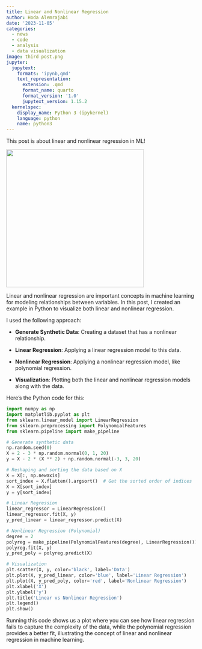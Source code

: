 ```yaml
---
title: Linear and Nonlinear Regression
author: Hoda Alemrajabi
date: '2023-11-05'
categories:
  - news
  - code
  - analysis
  - data visualization
image: third post.png
jupyter:
  jupytext:
    formats: 'ipynb,qmd'
    text_representation:
      extension: .qmd
      format_name: quarto
      format_version: '1.0'
      jupytext_version: 1.15.2
  kernelspec:
    display_name: Python 3 (ipykernel)
    language: python
    name: python3
---
```


This post is about linear and nonlinear regression in ML!

![](third%20post.png){width="366"}

Linear and nonlinear regression are important concepts in machine learning for modeling relationships between variables. In this post, I created an example in Python to visualize both linear and nonlinear regression.

I used the following approach:

-   **Generate Synthetic Data**: Creating a dataset that has a nonlinear relationship.

-   **Linear Regression**: Applying a linear regression model to this data.

-   **Nonlinear Regression**: Applying a nonlinear regression model, like polynomial regression.

-   **Visualization**: Plotting both the linear and nonlinear regression models along with the data.

Here's the Python code for this:

```python
import numpy as np
import matplotlib.pyplot as plt
from sklearn.linear_model import LinearRegression
from sklearn.preprocessing import PolynomialFeatures
from sklearn.pipeline import make_pipeline

# Generate synthetic data
np.random.seed(0)
X = 2 - 3 * np.random.normal(0, 1, 20)
y = X - 2 * (X ** 2) + np.random.normal(-3, 3, 20)

# Reshaping and sorting the data based on X
X = X[:, np.newaxis]
sort_index = X.flatten().argsort()  # Get the sorted order of indices
X = X[sort_index]
y = y[sort_index]

# Linear Regression
linear_regressor = LinearRegression()
linear_regressor.fit(X, y)
y_pred_linear = linear_regressor.predict(X)

# Nonlinear Regression (Polynomial)
degree = 2
polyreg = make_pipeline(PolynomialFeatures(degree), LinearRegression())
polyreg.fit(X, y)
y_pred_poly = polyreg.predict(X)

# Visualization
plt.scatter(X, y, color='black', label='Data')
plt.plot(X, y_pred_linear, color='blue', label='Linear Regression')
plt.plot(X, y_pred_poly, color='red', label='Nonlinear Regression')
plt.xlabel('X')
plt.ylabel('y')
plt.title('Linear vs Nonlinear Regression')
plt.legend()
plt.show()
```

Running this code shows us a plot where you can see how linear regression fails to capture the complexity of the data, while the polynomial regression provides a better fit, illustrating the concept of linear and nonlinear regression in machine learning.
